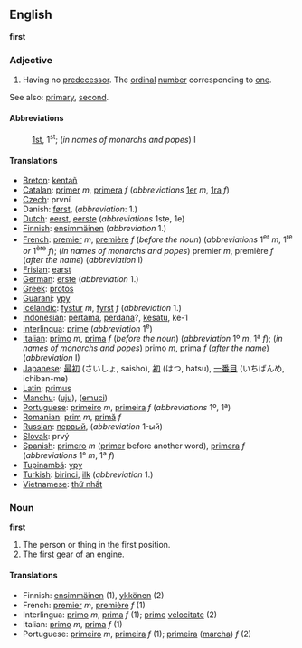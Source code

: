 ==English==
'''first'''

===Adjective===

# Having no [[predecessor]]. The [[ordinal]] [[number]] corresponding to [[one]].

See also: [[primary]], [[second]].

====Abbreviations====
:[[1st]], 1<sup>st</sup>; (''in names of monarchs and popes'') I

====Translations====

*[[Breton]]: [[kentañ]]
*[[Catalan]]: [[primer]] ''m'', [[primera]] ''f'' (''abbreviations'' [[1er]] ''m'', [[1ra]] ''f'')
*[[Czech]]: první
*Danish: [[først]], (''abbreviation'': 1.)
*[[Dutch]]: [[eerst]], [[eerste]] (''abbreviations'' 1ste, 1e)
*[[Finnish]]: [[ensimmäinen]] (''abbreviation'' 1.)
*[[French]]: [[premier]] ''m'', [[première]] ''f'' (''before the noun'') (''abbreviations'' 1<sup>er</sup> ''m'', 1<sup>re</sup> ''or'' 1<sup>ère</sup> ''f''); (''in names of monarchs and popes'') premier ''m'', première ''f'' (''after the name'') (''abbreviation'' I)
*[[Frisian]]: [[earst]]
*[[German]]: [[erste]] (''abbreviation'' 1.)
*[[Greek]]: [[protos]]
*[[Guarani]]: [[ypy]]
*[[Icelandic]]: [[fystur]] ''m'', [[fyrst]] ''f'' (''abbreviation'' 1.)
*[[Indonesian]]: [[pertama]], [[perdana]]?, [[kesatu]], ke-1
*[[Interlingua]]: [[prime]] (''abbreviation'' 1<sup>e</sup>)
*[[Italian]]: [[primo]] ''m'', [[prima]] ''f'' (''before the noun'') (''abbreviation'' 1º ''m'', 1ª ''f''); (''in names of monarchs and popes'') primo ''m'', prima ''f'' (''after the name'') (''abbreviation'' I)
*[[Japanese]]: [[最初]] (さいしょ, saisho), [[初]] (はつ, hatsu), [[一番目]] (いちばんめ, ichiban-me)
*[[Latin]]: [[primus]]
*[[Manchu]]: ([[uju]]), ([[emuci]])
*[[Portuguese]]: [[primeiro]] ''m'', [[primeira]] ''f'' (''abbreviations'' 1º, 1ª)
*[[Romanian]]: [[prim]] ''m'', [[primă]] ''f''
*[[Russian]]: [[первый]], (''abbreviation'' 1-ый)
*[[Slovak]]:  prvý
*[[Spanish]]: [[primero]] ''m'' ([[primer]] before another word), [[primera]] ''f'' (''abbreviations'' 1° ''m'', 1ª ''f'')
*[[Tupinambá]]: [[ypy]]
*[[Turkish]]: [[birinci]], [[ilk]] (''abbreviation'' 1.)
*[[Vietnamese]]: [[thứ nhất]]

===Noun===
'''first'''
#The person or thing in the first position.
#The first gear of an engine.

====Translations====

*Finnish: [[ensimmäinen]] (1), [[ykkönen]] (2)
*French: [[premier]] ''m'', [[première]] ''f'' (1)
*Interlingua: [[primo]] ''m'', [[prima]] ''f'' (1); [[prime]] [[velocitate]] (2)
*Italian: [[primo]] ''m'', [[prima]] ''f'' (1)
*Portuguese: [[primeiro]] ''m'', [[primeira]] ''f'' (1); [[primeira]] ([[marcha]]) ''f'' (2)